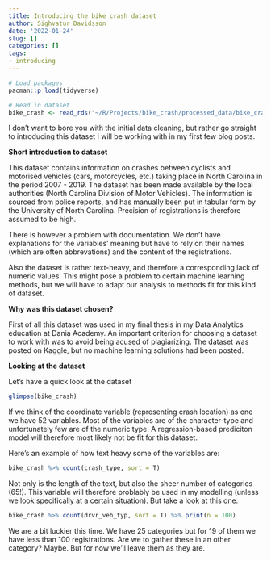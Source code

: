 ```yaml
---
title: Introducing the bike crash dataset
author: Sighvatur Davidsson
date: '2022-01-24'
slug: []
categories: []
tags:
- introducing
---
```




```r
# Load packages
pacman::p_load(tidyverse)

# Read in dataset
bike_crash <- read_rds("~/R/Projects/bike_crash/processed_data/bike_crash.rds")

```

I don't want to bore you with the initial data cleaning, but rather go straight to introducing this dataset I will be working with in my first few blog posts. 

**Short introduction to dataset**

This dataset contains information on crashes between cyclists and motorised vehicles (cars, motorcycles, etc.) taking place in North Carolina in the period 2007 - 2019. The dataset has been made available by the local authorities (North Carolina Division of Motor Vehicles). The information is sourced from police reports, and has manually been put in tabular form by the University of North Carolina. Precision of registrations is therefore assumed to be high.

There is however a problem with documentation. We don't have explanations for the variables' meaning but have to rely on their names (which are often abbrevations) and the content of the registrations. 

Also the dataset is rather text-heavy, and therefore a corresponding lack of numeric values. This might pose a problem to certain machine learning methods, but we will have to adapt our analysis to methods fit for this kind of dataset.

**Why was this dataset chosen?**

First of all this dataset was used in my final thesis in my Data Analytics education at Dania Academy. An important criterion for choosing a dataset to work with was to avoid being acused of plagiarizing. The dataset was posted on Kaggle, but no machine learning solutions had been posted. 


**Looking at the dataset**

Let's have a quick look at the dataset
```r
glimpse(bike_crash)
```

If we think of the coordinate variable (representing crash location) as one we have 52 variables.
Most of the variables are of the character-type and unfortunately few are of the numeric type. A regression-based prediciton model will therefore most likely not be fit for this dataset. 

Here's an example of how text heavy some of the variables are:

```r
bike_crash %>% count(crash_type, sort = T) 
```

Not only is the length of the text, but also the sheer number of categories (65!). This variable will therefore problably be used in my modelling (unless we look specifically at a certain situation). But take a look at this one:

```r
bike_crash %>% count(drvr_veh_typ, sort = T) %>% print(n = 100)
```

We are a bit luckier this time. We have 25 categories but for 19 of them we have less than 100 registrations. Are we to gather these in an other category? Maybe. But for now we'll leave them as they are. 

